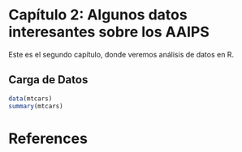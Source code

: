 
# Capítulo 2: Algunos datos interesantes sobre los AAIPS

Este es el segundo capítulo, donde veremos análisis de datos en R.

## Carga de Datos

```r
data(mtcars)
summary(mtcars)
```


# References {-}
